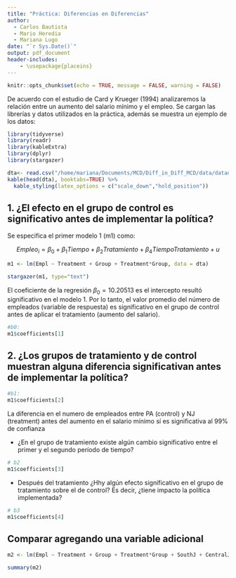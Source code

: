 ```yaml
---
title: "Práctica: Diferencias en Diferencias"
author: 
  - Carlos Bautista
  - Mario Heredia
  - Mariana Lugo 
date: "`r Sys.Date()`"
output: pdf_document
header-includes: 
    - \usepackage{placeins}
---
```


```r
knitr::opts_chunk$set(echo = TRUE, message = FALSE, warning = FALSE)
```

De acuerdo con el estudio de Card y Krueger (1994) analizaremos la relación entre un aumento del salario mínimo
y el empleo. Se cargan las librerías y datos utilizados en la práctica, además se muestra un ejemplo de los datos:

```r
library(tidyverse)
library(readr)
library(kableExtra)
library(dplyr)
library(stargazer)

dta<- read.csv("/home/mariana/Documents/MCD/Diff_in_Diff_MCD/data/datadid.csv")
kable(head(dta), booktabs=TRUE) %>% 
  kable_styling(latex_options = c("scale_down","hold_position"))
```



## 1. ¿El efecto en el grupo de control es significativo antes de implementar la política?

Se especifica el primer modelo 1 (m1) como:

$$ Empleo_i= \beta_0+ \beta_1Tiempo + \beta_2Tratamiento + \beta_4TiempoTratamiento + u$$

\newpage
```r
m1 <- lm(Empl ~ Treatment + Group + Treatment*Group, data = dta)

stargazer(m1, type="text")
```

El coeficiente de la regresión $\beta_0= 10.20513$ es el intercepto resultó significativo en el modelo 1. Por lo tanto, el valor promedio del número de empleados (variable de respuesta) es significativo en el grupo de control antes de aplicar el tratamiento (aumento del salario). 

```r
#b0:
m1$coefficients[1]
```
## 2. ¿Los grupos de tratamiento y de control muestran alguna diferencia significativan antes de implementar la política?

```r
#b1:
m1$coefficients[2]
```

La diferencia en el numero de empleados entre PA (control) y NJ (treatment) antes del aumento en el salario mínimo sí es significativa al 99% de confianza

- ¿En el grupo de tratamiento existe algún cambio significativo entre el primer y el segundo período de
tiempo?


```r
# b2
m1$coefficients[3]
```

- Después del tratamiento ¿Hhy algún efecto significativo en el grupo de tratamiento sobre el de control?
Es decir, ¿tiene impacto la política implementada?

```r
# b3
m1$coefficients[4]
```


## Comparar agregando una variable adicional

```r
m2 <- lm(Empl ~ Treatment + Group + Treatment*Group + SouthJ + CentralJ + NorthJ, data = dta)

summary(m2)
```
